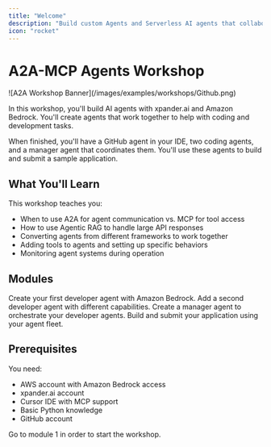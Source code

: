 ```yaml
---
title: "Welcome"
description: "Build custom Agents and Serverless AI agents that collaborate to streamline development tasks and assist with coding"
icon: "rocket"
---
```


# A2A-MCP Agents Workshop

<Frame>
  ![A2A Workshop Banner](/images/examples/workshops/Github.png)
</Frame>

In this workshop, you'll build AI agents with xpander.ai and Amazon Bedrock. You'll create agents that work together to help with coding and development tasks.

When finished, you'll have a GitHub agent in your IDE, two coding agents, and a manager agent that coordinates them. You'll use these agents to build and submit a sample application.

## What You'll Learn

This workshop teaches you:

- When to use A2A for agent communication vs. MCP for tool access
- How to use Agentic RAG to handle large API responses
- Converting agents from different frameworks to work together
- Adding tools to agents and setting up specific behaviors
- Monitoring agent systems during operation

## Modules

<CardGroup cols={2}>
  <Card title="1. First Coding Agent" icon="code" href="/Examples/workshops/a2a-mcp-workshop/01-first-coding-agent" color="#4A2C99">
    Create your first developer agent with Amazon Bedrock.
  </Card>
  
  <Card title="2. Expand Agent Fleet" icon="users" href="/Examples/workshops/a2a-mcp-workshop/02-expand-agent-fleet" color="#4A2C99">
    Add a second developer agent with different capabilities.
  </Card>
  
  <Card title="3. Build Manager Agent" icon="sitemap" href="/Examples/workshops/a2a-mcp-workshop/03-serverless-manager-agent" color="#753CFF">
    Create a manager agent to orchestrate your developer agents.
  </Card>
  
  <Card title="4. Submit Application" icon="rocket" href="/Examples/workshops/a2a-mcp-workshop/04-submit-application" color="#9B70FF">
    Build and submit your application using your agent fleet.
  </Card>
</CardGroup>

## Prerequisites

You need:

- AWS account with Amazon Bedrock access
- xpander.ai account
- Cursor IDE with MCP support
- Basic Python knowledge
- GitHub account

Go to module 1 in order to start the workshop.